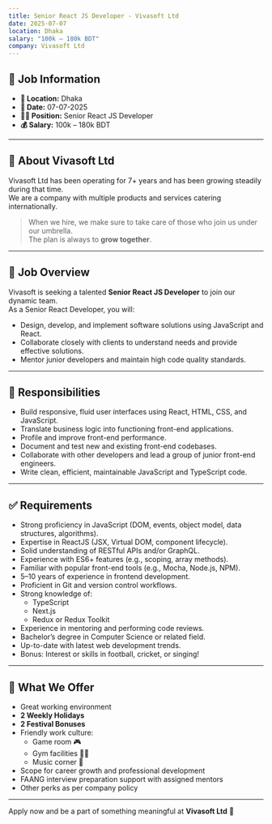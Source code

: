 ```yaml
---
title: Senior React JS Developer - Vivasoft Ltd
date: 2025-07-07
location: Dhaka
salary: "100k – 180k BDT"
company: Vivasoft Ltd
---
```


## 📄 Job Information

- **📍 Location:** Dhaka
- **📅 Date:** 07-07-2025
- **👨‍💻 Position:** Senior React JS Developer
- **💰 Salary:** 100k – 180k BDT

---

## 🏢 About Vivasoft Ltd

Vivasoft Ltd has been operating for 7+ years and has been growing steadily during that time.  
We are a company with multiple products and services catering internationally.

> When we hire, we make sure to take care of those who join us under our umbrella.  
> The plan is always to **grow together**.

---

## 📌 Job Overview

Vivasoft is seeking a talented **Senior React JS Developer** to join our dynamic team.  
As a Senior React Developer, you will:

- Design, develop, and implement software solutions using JavaScript and React.
- Collaborate closely with clients to understand needs and provide effective solutions.
- Mentor junior developers and maintain high code quality standards.

---

## 🎯 Responsibilities

- Build responsive, fluid user interfaces using React, HTML, CSS, and JavaScript.
- Translate business logic into functioning front-end applications.
- Profile and improve front-end performance.
- Document and test new and existing front-end codebases.
- Collaborate with other developers and lead a group of junior front-end engineers.
- Write clean, efficient, maintainable JavaScript and TypeScript code.

---

## ✅ Requirements

- Strong proficiency in JavaScript (DOM, events, object model, data structures, algorithms).
- Expertise in ReactJS (JSX, Virtual DOM, component lifecycle).
- Solid understanding of RESTful APIs and/or GraphQL.
- Experience with ES6+ features (e.g., scoping, array methods).
- Familiar with popular front-end tools (e.g., Mocha, Node.js, NPM).
- 5–10 years of experience in frontend development.
- Proficient in Git and version control workflows.
- Strong knowledge of:
  - TypeScript
  - Next.js
  - Redux or Redux Toolkit
- Experience in mentoring and performing code reviews.
- Bachelor’s degree in Computer Science or related field.
- Up-to-date with latest web development trends.
- Bonus: Interest or skills in football, cricket, or singing!

---

## 🎁 What We Offer

- Great working environment
- **2 Weekly Holidays**
- **2 Festival Bonuses**
- Friendly work culture:
  - Game room 🎮
  - Gym facilities 🏋️‍♀️
  - Music corner 🎵
- Scope for career growth and professional development
- FAANG interview preparation support with assigned mentors
- Other perks as per company policy

---

Apply now and be a part of something meaningful at **Vivasoft Ltd** 🚀
